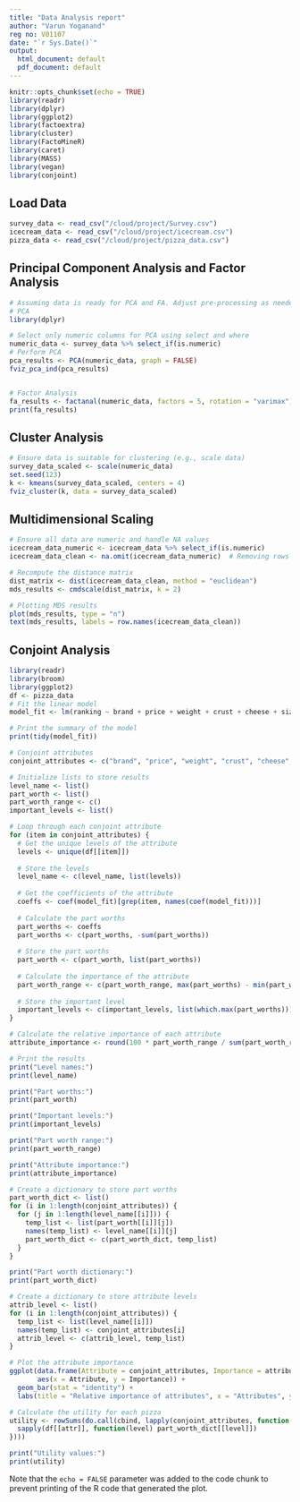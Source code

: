 ```yaml
---
title: "Data Analysis report"
author: "Varun Yoganand"
reg no: V01107
date: "`r Sys.Date()`"
output:
  html_document: default
  pdf_document: default
---
```


```r
knitr::opts_chunk$set(echo = TRUE)
library(readr)
library(dplyr)
library(ggplot2)
library(factoextra)
library(cluster)
library(FactoMineR)
library(caret)
library(MASS)
library(vegan)
library(conjoint)
```

## Load Data

```r
survey_data <- read_csv("/cloud/project/Survey.csv")
icecream_data <- read_csv("/cloud/project/icecream.csv")
pizza_data <- read_csv("/cloud/project/pizza_data.csv")
```

## Principal Component Analysis and Factor Analysis

```r
# Assuming data is ready for PCA and FA. Adjust pre-processing as needed.
# PCA
library(dplyr)

# Select only numeric columns for PCA using select and where
numeric_data <- survey_data %>% select_if(is.numeric)
# Perform PCA
pca_results <- PCA(numeric_data, graph = FALSE)
fviz_pca_ind(pca_results)


# Factor Analysis
fa_results <- factanal(numeric_data, factors = 5, rotation = "varimax")
print(fa_results)
```

## Cluster Analysis

```r
# Ensure data is suitable for clustering (e.g., scale data)
survey_data_scaled <- scale(numeric_data)
set.seed(123)
k <- kmeans(survey_data_scaled, centers = 4)
fviz_cluster(k, data = survey_data_scaled)
```

## Multidimensional Scaling

```r
# Ensure all data are numeric and handle NA values
icecream_data_numeric <- icecream_data %>% select_if(is.numeric)
icecream_data_clean <- na.omit(icecream_data_numeric)  # Removing rows with NA values

# Recompute the distance matrix
dist_matrix <- dist(icecream_data_clean, method = "euclidean")
mds_results <- cmdscale(dist_matrix, k = 2)

# Plotting MDS results
plot(mds_results, type = "n")
text(mds_results, labels = row.names(icecream_data_clean))

```

## Conjoint Analysis

```r
library(readr)
library(broom)
library(ggplot2)
df <- pizza_data
# Fit the linear model
model_fit <- lm(ranking ~ brand + price + weight + crust + cheese + size + toppings + spicy, data = df)

# Print the summary of the model
print(tidy(model_fit))

# Conjoint attributes
conjoint_attributes <- c("brand", "price", "weight", "crust", "cheese", "size", "toppings", "spicy")

# Initialize lists to store results
level_name <- list()
part_worth <- list()
part_worth_range <- c()
important_levels <- list()

# Loop through each conjoint attribute
for (item in conjoint_attributes) {
  # Get the unique levels of the attribute
  levels <- unique(df[[item]])
  
  # Store the levels
  level_name <- c(level_name, list(levels))
  
  # Get the coefficients of the attribute
  coeffs <- coef(model_fit)[grep(item, names(coef(model_fit)))]
  
  # Calculate the part worths
  part_worths <- coeffs
  part_worths <- c(part_worths, -sum(part_worths))
  
  # Store the part worths
  part_worth <- c(part_worth, list(part_worths))
  
  # Calculate the importance of the attribute
  part_worth_range <- c(part_worth_range, max(part_worths) - min(part_worths))
  
  # Store the important level
  important_levels <- c(important_levels, list(which.max(part_worths)))
}

# Calculate the relative importance of each attribute
attribute_importance <- round(100 * part_worth_range / sum(part_worth_range), 2)

# Print the results
print("Level names:")
print(level_name)

print("Part worths:")
print(part_worth)

print("Important levels:")
print(important_levels)

print("Part worth range:")
print(part_worth_range)

print("Attribute importance:")
print(attribute_importance)

# Create a dictionary to store part worths
part_worth_dict <- list()
for (i in 1:length(conjoint_attributes)) {
  for (j in 1:length(level_name[[i]])) {
    temp_list <- list(part_worth[[i]][j])
    names(temp_list) <- level_name[[i]][j]
    part_worth_dict <- c(part_worth_dict, temp_list)
  }
}

print("Part worth dictionary:")
print(part_worth_dict)

# Create a dictionary to store attribute levels
attrib_level <- list()
for (i in 1:length(conjoint_attributes)) {
  temp_list <- list(level_name[[i]])
  names(temp_list) <- conjoint_attributes[i]
  attrib_level <- c(attrib_level, temp_list)
}

# Plot the attribute importance
ggplot(data.frame(Attribute = conjoint_attributes, Importance = attribute_importance), 
       aes(x = Attribute, y = Importance)) + 
  geom_bar(stat = "identity") + 
  labs(title = "Relative importance of attributes", x = "Attributes", y = "Importance")

# Calculate the utility for each pizza
utility <- rowSums(do.call(cbind, lapply(conjoint_attributes, function(attr) {
  sapply(df[[attr]], function(level) part_worth_dict[[level]])
})))

print("Utility values:")
print(utility)

```


Note that the `echo = FALSE` parameter was added to the code chunk to prevent printing of the R code that generated the plot.
